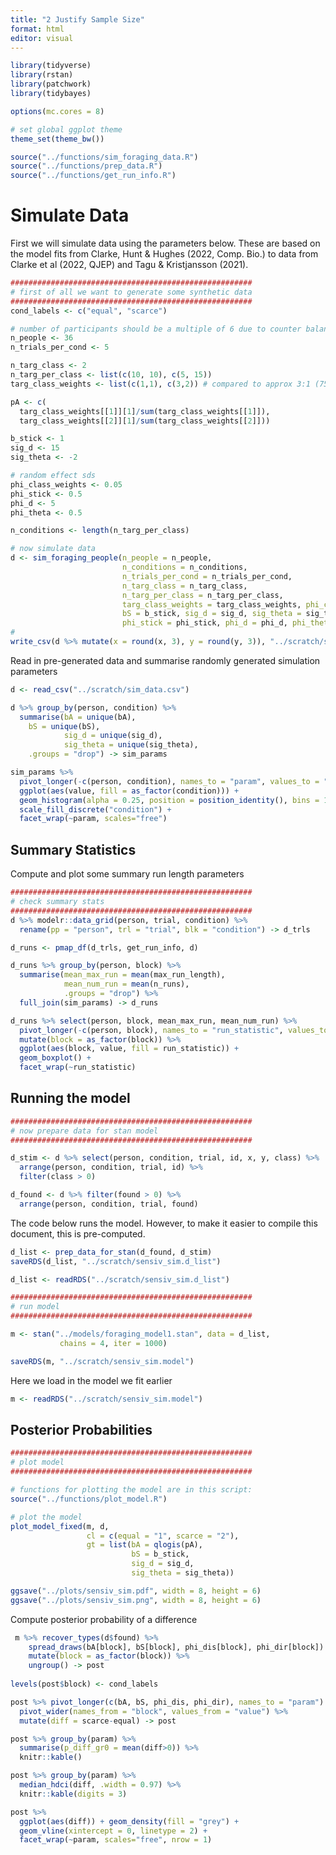 ```yaml
---
title: "2 Justify Sample Size"
format: html
editor: visual
---
```



```r
library(tidyverse)
library(rstan)
library(patchwork)
library(tidybayes)

options(mc.cores = 8)

# set global ggplot theme
theme_set(theme_bw())

source("../functions/sim_foraging_data.R")
source("../functions/prep_data.R")
source("../functions/get_run_info.R")
```


# Simulate Data

First we will simulate data using the parameters below. These are based on the model fits from Clarke, Hunt & Hughes (2022, Comp. Bio.) to data from Clarke et al (2022, QJEP) and Tagu & Kristjansson (2021).

```r
######################################################
# first of all we want to generate some synthetic data
######################################################
cond_labels <- c("equal", "scarce")

# number of participants should be a multiple of 6 due to counter balancing
n_people <- 36
n_trials_per_cond <- 5

n_targ_class <- 2
n_targ_per_class <- list(c(10, 10), c(5, 15))
targ_class_weights <- list(c(1,1), c(3,2)) # compared to approx 3:1 (75%) in Tagu & Kristjansson (2021)

pA <- c(
  targ_class_weights[[1]][1]/sum(targ_class_weights[[1]]), 
  targ_class_weights[[2]][1]/sum(targ_class_weights[[2]]))

b_stick <- 1
sig_d <- 15
sig_theta <- -2

# random effect sds
phi_class_weights <- 0.05
phi_stick <- 0.5
phi_d <- 5
phi_theta <- 0.5

n_conditions <- length(n_targ_per_class)
```

```r

# now simulate data
d <- sim_foraging_people(n_people = n_people,
                         n_conditions = n_conditions,
                         n_trials_per_cond = n_trials_per_cond,
                         n_targ_class = n_targ_class,
                         n_targ_per_class = n_targ_per_class,
                         targ_class_weights = targ_class_weights, phi_class_weights = phi_class_weights,
                         bS = b_stick, sig_d = sig_d, sig_theta = sig_theta, # fixed effects
                         phi_stick = phi_stick, phi_d = phi_d, phi_theta = phi_theta) # random effects)
# 
write_csv(d %>% mutate(x = round(x, 3), y = round(y, 3)), "../scratch/sim_data.csv")
```

Read in pre-generated data and summarise randomly generated simulation parameters

```r
d <- read_csv("../scratch/sim_data.csv")

d %>% group_by(person, condition) %>%
  summarise(bA = unique(bA),
    bS = unique(bS),
            sig_d = unique(sig_d),
            sig_theta = unique(sig_theta),
    .groups = "drop") -> sim_params

sim_params %>% 
  pivot_longer(-c(person, condition), names_to = "param", values_to = "value") %>%
  ggplot(aes(value, fill = as_factor(condition))) + 
  geom_histogram(alpha = 0.25, position = position_identity(), bins = 10) + 
  scale_fill_discrete("condition") + 
  facet_wrap(~param, scales="free")
```

## Summary Statistics

Compute and plot some summary run length parameters

```r
######################################################
# check summary stats
######################################################
d %>% modelr::data_grid(person, trial, condition) %>% 
  rename(pp = "person", trl = "trial", blk = "condition") -> d_trls

d_runs <- pmap_df(d_trls, get_run_info, d)

d_runs %>% group_by(person, block) %>%
  summarise(mean_max_run = mean(max_run_length),
            mean_num_run = mean(n_runs),
            .groups = "drop") %>%
  full_join(sim_params) -> d_runs

d_runs %>% select(person, block, mean_max_run, mean_num_run) %>%
  pivot_longer(-c(person, block), names_to = "run_statistic", values_to = "value") %>%
  mutate(block = as_factor(block)) %>%
  ggplot(aes(block, value, fill = run_statistic)) + 
  geom_boxplot() +
  facet_wrap(~run_statistic)
```

## Running the model

```r
######################################################
# now prepare data for stan model
######################################################

d_stim <- d %>% select(person, condition, trial, id, x, y, class) %>%
  arrange(person, condition, trial, id) %>%
  filter(class > 0)

d_found <- d %>% filter(found > 0) %>% 
  arrange(person, condition, trial, found) 
```

The code below runs the model. However, to make it easier to compile this document, this is pre-computed.

```r
d_list <- prep_data_for_stan(d_found, d_stim)
saveRDS(d_list, "../scratch/sensiv_sim.d_list")
```

```r
d_list <- readRDS("../scratch/sensiv_sim.d_list")

######################################################
# run model
######################################################

m <- stan("../models/foraging_model1.stan", data = d_list, 
           chains = 4, iter = 1000)

saveRDS(m, "../scratch/sensiv_sim.model")
```

Here we load in the model we fit earlier

```r
m <- readRDS("../scratch/sensiv_sim.model")

```

## Posterior Probabilities

```r
######################################################
# plot model
######################################################

# functions for plotting the model are in this script: 
source("../functions/plot_model.R")    

# plot the model
plot_model_fixed(m, d,
                 cl = c(equal = "1", scarce = "2"),
                 gt = list(bA = qlogis(pA), 
                           bS = b_stick, 
                           sig_d = sig_d,
                           sig_theta = sig_theta))  

ggsave("../plots/sensiv_sim.pdf", width = 8, height = 6)
ggsave("../plots/sensiv_sim.png", width = 8, height = 6)
```

Compute posterior probability of a difference

```r
 m %>% recover_types(d$found) %>%
    spread_draws(bA[block], bS[block], phi_dis[block], phi_dir[block]) %>%
    mutate(block = as_factor(block)) %>%
    ungroup() -> post
  
levels(post$block) <- cond_labels 

post %>% pivot_longer(c(bA, bS, phi_dis, phi_dir), names_to = "param") %>%
  pivot_wider(names_from = "block", values_from = "value") %>%
  mutate(diff = scarce-equal) -> post

post %>% group_by(param) %>%
  summarise(p_diff_gr0 = mean(diff>0)) %>%
  knitr::kable()

post %>% group_by(param) %>%
  median_hdci(diff, .width = 0.97) %>%
  knitr::kable(digits = 3)

post %>%
  ggplot(aes(diff)) + geom_density(fill = "grey") + 
  geom_vline(xintercept = 0, linetype = 2) + 
  facet_wrap(~param, scales="free", nrow = 1)
```
